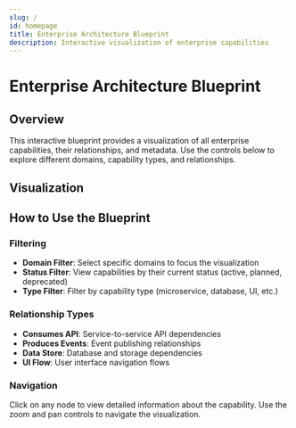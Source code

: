 ```yaml
---
slug: /
id: homepage
title: Enterprise Architecture Blueprint
description: Interactive visualization of enterprise capabilities
---
```



# Enterprise Architecture Blueprint

## Overview
This interactive blueprint provides a visualization of all enterprise capabilities, their relationships, and metadata. Use the controls below to explore different domains, capability types, and relationships.

## Visualization

<BlueprintVisualization />

## How to Use the Blueprint

### Filtering
- **Domain Filter**: Select specific domains to focus the visualization
- **Status Filter**: View capabilities by their current status (active, planned, deprecated)
- **Type Filter**: Filter by capability type (microservice, database, UI, etc.)

### Relationship Types
- **Consumes API**: Service-to-service API dependencies
- **Produces Events**: Event publishing relationships
- **Data Store**: Database and storage dependencies
- **UI Flow**: User interface navigation flows

### Navigation
Click on any node to view detailed information about the capability. Use the zoom and pan controls to navigate the visualization.
